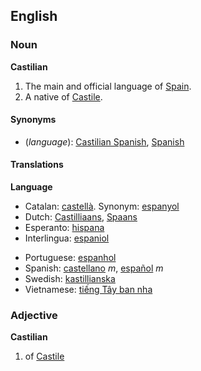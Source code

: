 {{wikipedia}}
==English==

===Noun===
'''Castilian'''
# The main and official language of [[w:Spain|Spain]].
# A native of [[Castile]].

====Synonyms====
*(''language''): [[Castilian Spanish]], [[Spanish]]

====Translations====
'''Language'''
{{top}}
*Catalan: [[castellà]]. Synonym: [[espanyol]]
*Dutch: [[Castilliaans]], [[Spaans]]
*Esperanto: [[hispana]]
*Interlingua: [[espaniol]]
{{mid}}
*Portuguese: [[espanhol]]
*Spanish: [[castellano]] ''m'', [[español]] ''m''
*Swedish: [[kastillianska]]
*Vietnamese: [[tiếng Tây ban nha]]
{{bottom}}

===Adjective===
'''Castilian'''

# of [[Castile]]